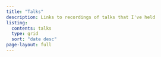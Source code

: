 ```yaml
---
title: "Talks"
description: Links to recordings of talks that I've held
listing:
  contents: talks
  type: grid
  sort: "date desc"
page-layout: full
---
```


